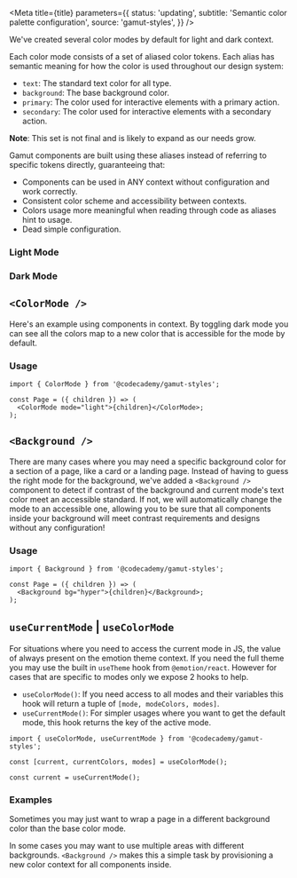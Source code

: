 

<Meta
  title={title}
  parameters={{
    status: 'updating',
    subtitle: 'Semantic color palette configuration',
    source: 'gamut-styles',
  }}
/>

We've created several color modes by default for light and dark context.

Each color mode consists of a set of aliased color tokens. Each alias has semantic meaning for how the color is used throughout our design system:

- `text`: The standard text color for all type.
- `background`: The base background color.
- `primary`: The color used for interactive elements with a primary action.
- `secondary`: The color used for interactive elements with a secondary action.

**Note**: This set is not final and is likely to expand as our needs grow.

Gamut components are built using these aliases instead of referring to specific tokens directly, guaranteeing that:

- Components can be used in ANY context without configuration and work correctly.
- Consistent color scheme and accessibility between contexts.
- Colors usage more meaningful when reading through code as aliases hint to usage.
- Dead simple configuration.

### Light Mode

<Story id="foundations-theme--light" />

### Dark Mode

<Story id="foundations-theme--dark" />

## `<ColorMode />`

Here's an example using components in context. By toggling dark mode you can see all the colors map to a new color that is accessible for the mode by default.

<ColorModeExample />

### Usage

```tsx
import { ColorMode } from '@codecademy/gamut-styles';

const Page = ({ children }) => (
  <ColorMode mode="light">{children}</ColorMode>;
);
```

## `<Background />`

There are many cases where you may need a specific background color for a section of a page, like a card or a landing page. Instead of having to guess the right mode for the background, we've added a `<Background />` component to detect if contrast of the background and current mode's text color meet an accessible standard. If not, we will automatically change the mode to an accessible one, allowing you to be sure that all components inside your background will meet contrast requirements and designs without any configuration!

### Usage

```tsx
import { Background } from '@codecademy/gamut-styles';

const Page = ({ children }) => (
  <Background bg="hyper">{children}</Background>;
);
```

## `useCurrentMode` | `useColorMode`

For situations where you need to access the current mode in JS, the value of always present on the emotion theme context. If you need the full theme you may use the built in `useTheme` hook from `@emotion/react`. However for cases that are specific to modes only we expose 2 hooks to help.

- `useColorMode()`: If you need access to all modes and their variables this hook will return a tuple of `[mode, modeColors, modes]`.
- `useCurrentMode()`: For simpler usages where you want to get the default mode, this hook returns the key of the active mode.

```tsx
import { useColorMode, useCurrentMode } from '@codecademy/gamut-styles';

const [current, currentColors, modes] = useColorMode();

const current = useCurrentMode();
```

### Examples

Sometimes you may just want to wrap a page in a different background color than the base color mode.

<BackgroundExample bg="hyper" />

<BackgroundExample bg="beige" />

In some cases you may want to use multiple areas with different backgrounds. `<Background />` makes this a simple task by provisioning a new color context for all components inside.

<BackgroundExample bg="black">
  <BackgroundExample bg="paleGreen" />
</BackgroundExample>
